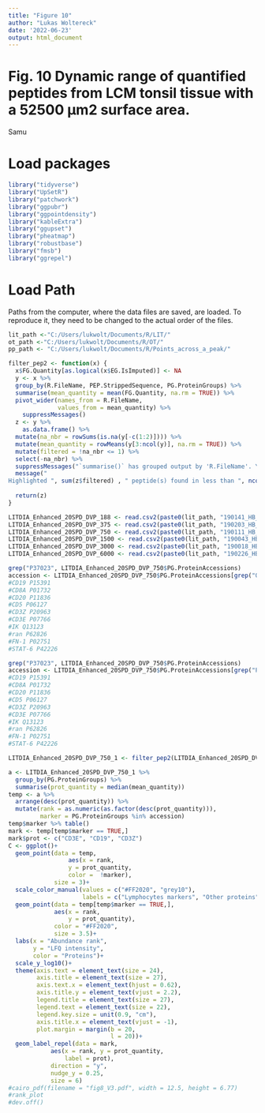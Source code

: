 ---
title: "Figure 10"
author: "Lukas Woltereck"
date: '2022-06-23'
output: html_document
---

# Fig. 10 Dynamic range of quantified peptides from LCM tonsil tissue with a 52500 µm2 surface area. 

Samu

# Load packages

```{r}
library("tidyverse")
library("UpSetR")
library("patchwork")
library("ggpubr")
library("ggpointdensity")
library("kableExtra")
library("ggupset")
library("pheatmap")
library("robustbase")
library("fmsb")
library("ggrepel")
```

# Load Path

Paths from the computer, where the data files are saved, are loaded. To reproduce it, they need to be changed to the actual order of the files.

```{r}
lit_path <-"C:/Users/lukwolt/Documents/R/LIT/"
ot_path <-"C:/Users/lukwolt/Documents/R/OT/"
pp_path <- "C:/Users/lukwolt/Documents/R/Points_across_a_peak/"
```

```{r}
filter_pep2 <- function(x) {
  x$FG.Quantity[as.logical(x$EG.IsImputed)] <- NA
  y <- x %>% 
  group_by(R.FileName, PEP.StrippedSequence, PG.ProteinGroups) %>% 
  summarise(mean_quantity = mean(FG.Quantity, na.rm = TRUE)) %>%  
  pivot_wider(names_from = R.FileName, 
              values_from = mean_quantity) %>%
    suppressMessages()
  z <- y %>% 
    as.data.frame() %>% 
  mutate(na_nbr = rowSums(is.na(y[-c(1:2)]))) %>%
  mutate(mean_quantity = rowMeans(y[3:ncol(y)], na.rm = TRUE)) %>%
  mutate(filtered = !na_nbr <= 1) %>% 
  select(-na_nbr) %>% 
  suppressMessages("`summarise()` has grouped output by 'R.FileName'. You can override using the `.groups` argument.")
  message("
Highlighted ", sum(z$filtered) , " peptide(s) found in less than ", ncol(y) -2, " replicates")
  
  return(z)
}
```


```{r}
LITDIA_Enhanced_20SPD_DVP_188 <- read.csv2(paste0(lit_path, "190141_HB_TP_Evo_Whisper100_20SPD_LITDIA_1CV-45_Enhanced_auto_DVP_188.csv"))
LITDIA_Enhanced_20SPD_DVP_375 <- read.csv2(paste0(lit_path, "190203_HB_TP_Evo_Whisper100_20SPD_LITDIA_1CV-45_Enhanced_auto_DVP_375.csv"))
LITDIA_Enhanced_20SPD_DVP_750 <- read.csv2(paste0(lit_path, "190111_HB_TP_Evo_Whisper100_20SPD_LITDIA_1CV-45_Enhanced_auto_DVP_750.csv"))
LITDIA_Enhanced_20SPD_DVP_1500 <- read.csv2(paste0(lit_path, "190043_HB_TP_Evo_Whisper100_20SPD_LITDIA_1CV-45_Enhanced_auto_DVP_1500.csv"))
LITDIA_Enhanced_20SPD_DVP_3000 <- read.csv2(paste0(lit_path, "190018_HB_TP_Evo_Whisper100_20SPD_LITDIA_1CV-45_Enhanced_auto_DVP_3000.csv"))
LITDIA_Enhanced_20SPD_DVP_6000 <- read.csv2(paste0(lit_path, "190226_HB_TP_Evo_Whisper100_20SPD_LITDIA_1CV-45_Enhanced_auto_DVP_6000.csv"))
```

```{r}
grep("P37023", LITDIA_Enhanced_20SPD_DVP_750$PG.ProteinAccessions)
accession <- LITDIA_Enhanced_20SPD_DVP_750$PG.ProteinAccessions[grep("Q13123|P62826|P02751|P42226|P07766|P20963|P06127|P11836|P01732|P15391", LITDIA_Enhanced_20SPD_DVP_750$PG.ProteinAccessions)]
#CD19 P15391
#CD8A P01732
#CD20 P11836
#CD5 P06127
#CD3Z P20963
#CD3E P07766
#IK Q13123
#ran P62826
#FN-1 P02751
#STAT-6 P42226
```

```{r}
grep("P37023", LITDIA_Enhanced_20SPD_DVP_750$PG.ProteinAccessions)
accession <- LITDIA_Enhanced_20SPD_DVP_750$PG.ProteinAccessions[grep("P20963|P07766|P15391", LITDIA_Enhanced_20SPD_DVP_750$PG.ProteinAccessions)]
#CD19 P15391
#CD8A P01732
#CD20 P11836
#CD5 P06127
#CD3Z P20963
#CD3E P07766
#IK Q13123
#ran P62826
#FN-1 P02751
#STAT-6 P42226
```

```{r}
LITDIA_Enhanced_20SPD_DVP_750_1 <- filter_pep2(LITDIA_Enhanced_20SPD_DVP_750)
```

```{r}
a <- LITDIA_Enhanced_20SPD_DVP_750_1 %>% 
  group_by(PG.ProteinGroups) %>%
  summarise(prot_quantity = median(mean_quantity))
temp <- a %>%
  arrange(desc(prot_quantity)) %>% 
  mutate(rank = as.numeric(as.factor(desc(prot_quantity))),
         marker = PG.ProteinGroups %in% accession)
temp$marker %>% table()
mark <- temp[temp$marker == TRUE,]
mark$prot <- c("CD3E", "CD19", "CD3Z")
C <- ggplot()+
  geom_point(data = temp, 
                 aes(x = rank, 
                 y = prot_quantity,
                 color =  !marker),
             size = 3)+
  scale_color_manual(values = c("#FF2020", "grey10"),
                     labels = c("Lymphocytes markers", "Other proteins"))+
  geom_point(data = temp[temp$marker == TRUE,],
             aes(x = rank, 
                 y = prot_quantity),
             color = "#FF2020",
             size = 3.5)+
  labs(x = "Abundance rank",
       y = "LFQ intensity",
       color = "Proteins")+
  scale_y_log10()+
  theme(axis.text = element_text(size = 24),
        axis.title = element_text(size = 27),
        axis.text.x = element_text(hjust = 0.62),
        axis.title.y = element_text(vjust = 2.2),
        legend.title = element_text(size = 27),
        legend.text = element_text(size = 22),
        legend.key.size = unit(0.9, "cm"),
        axis.title.x = element_text(vjust = -1),
        plot.margin = margin(b = 20,
                             l = 20))+
  geom_label_repel(data = mark,
            aes(x = rank, y = prot_quantity, 
                label = prot),
            direction = "y",
            nudge_y = 0.25,
            size = 6)
#cairo_pdf(filename = "fig8_V3.pdf", width = 12.5, height = 6.77)
#rank_plot
#dev.off()
```